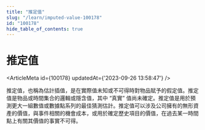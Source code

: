 ```yaml
---
title: "推定值"
slug: "/learn/imputed-value-100178"
id: "100178"
hide_table_of_contents: true
---
```



# 推定值

<ArticleMeta id={100178} updatedAt={'2023-09-26 13:58:47'} />
<div className='border-solid border-b border-t-0 my-4 border-[var(--ifm-color-gray-300)]' />

推定值，也稱為估計插值，是在實際值未知或不可得時對物品賦予的假定值。推定值是物品或時間集合的邏輯或隱含值，其中 “真實” 值尚未確定。推定值是用於預測更大一組數值或數據點系列的最佳猜測估計。推定值可以涉及公司擁有的無形資產的價值，與事件相關的機會成本，或用於確定歷史項目的價值，在過去某一時間點上有關其價值的事實不可得。
